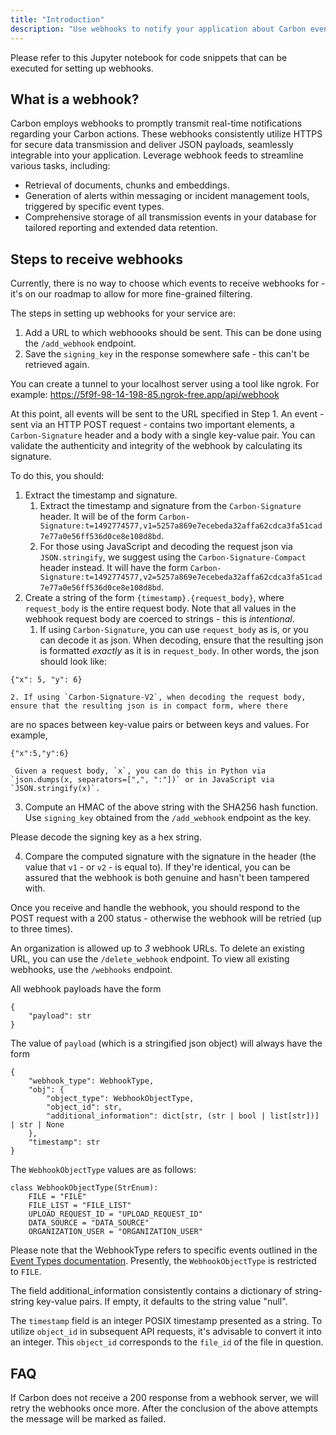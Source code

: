 ```yaml
---
title: "Introduction"
description: "Use webhooks to notify your application about Carbon events."
---
```


<Card title="Jupyter Notebook" icon="link" href="https://colab.research.google.com/drive/1kXJ29dYOtJQip6NYrx9PKUJDC40PGxU_#scrollTo=2IOAlXG1PGT_">
  Please refer to this Jupyter notebook for code snippets that can be executed for setting up webhooks.
</Card>

## What is a webhook?
Carbon employs webhooks to promptly transmit real-time notifications regarding your Carbon actions. These webhooks consistently utilize HTTPS for secure data transmission and deliver JSON payloads, seamlessly integrable into your application. Leverage webhook feeds to streamline various tasks, including:

- Retrieval of documents, chunks and embeddings.
- Generation of alerts within messaging or incident management tools, triggered by specific event types.
- Comprehensive storage of all transmission events in your database for tailored reporting and extended data retention.

## Steps to receive webhooks

Currently, there is no way to choose which events to receive webhooks for - it's on our roadmap to allow for more fine-grained filtering. 

The steps in setting up webhooks for your service are:
1. Add a URL to which webhoooks should be sent. This can be done using the `/add_webhook` endpoint.
2. Save the `signing_key` in the response somewhere safe - this can't be retrieved again.

<Tip>You can create a tunnel to your localhost server using a tool like ngrok. For example: https://5f9f-98-14-198-85.ngrok-free.app/api/webhook</Tip>

At this point, all events will be sent to the URL specified in Step 1. An event - sent via an HTTP POST
request - contains two important elements, a `Carbon-Signature` header and a body with a single key-value pair.
You can validate the authenticity and integrity of the webhook by calculating its signature. 

To do this, you should:
1. Extract the timestamp and signature.
    1. Extract the timestamp and signature from the `Carbon-Signature` header. It will be of the form
`Carbon-Signature:t=1492774577,v1=5257a869e7ecebeda32affa62cdca3fa51cad7e77a0e56ff536d0ce8e108d8bd`.
    2. For those using JavaScript and decoding the request json via `JSON.stringify`, we suggest using the `Carbon-Signature-Compact`
header instead. It will have the form `Carbon-Signature:t=1492774577,v2=5257a869e7ecebeda32affa62cdca3fa51cad7e77a0e56ff536d0ce8e108d8bd`.
2. Create a string of the form `{timestamp}.{request_body}`, where `request_body` is the entire request body.
Note that all values in the webhook request body are coerced to strings - this is *intentional*.
    1. If using `Carbon-Signature`, you can use `request_body` as is, or you can decode it as json. When decoding, ensure that the 
resulting json is formatted *exactly* as it is in `request_body`. In other words, the json should look like:
```
{"x": 5, "y": 6}
```
    2. If using `Carbon-Signature-V2`, when decoding the request body, ensure that the resulting json is in compact form, where there 
are no spaces between key-value pairs or between keys and values. 
For example,
```
{"x":5,"y":6}
```
     Given a request body, `x`, you can do this in Python via `json.dumps(x, separators=[",", ":"])` or in JavaScript via `JSON.stringify(x)`. 

3. Compute an HMAC of the above string with the SHA256 hash function. Use `signing_key` obtained from the `/add_webhook` endpoint as the key.

<Note>Please decode the signing key as a hex string.</Note>

4. Compare the computed signature with the signature in the header (the value that `v1` - or `v2` - is equal to). If they're identical,
you can be assured that the webhook is both genuine and hasn't been tampered with.

Once you receive and handle the webhook, you should respond to the POST request with a 200 status - otherwise the webhook
will be retried (up to three times).

An organization is allowed up to *3* webhook URLs. To delete an existing URL, you can use the `/delete_webhook` endpoint.
To view all existing webhooks, use the `/webhooks` endpoint.

All webhook payloads have the form
```
{
    "payload": str
}
```
The value of `payload` (which is a stringified json object) will always have the form
```
{
    "webhook_type": WebhookType,
    "obj": {
        "object_type": WebhookObjectType,
        "object_id": str,
        "additional_information": dict[str, (str | bool | list[str])] | str | None
    },
    "timestamp": str
}
```

The `WebhookObjectType` values are as follows:

```
class WebhookObjectType(StrEnum):
    FILE = "FILE"
    FILE_LIST = "FILE_LIST"
    UPLOAD_REQUEST_ID = "UPLOAD_REQUEST_ID"
    DATA_SOURCE = "DATA_SOURCE"
    ORGANIZATION_USER = "ORGANIZATION_USER"
```

Please note that the WebhookType refers to specific events outlined in the [Event Types documentation](event-types). Presently, the `WebhookObjectType` is restricted to `FILE`.

The field additional_information consistently contains a dictionary of string-string key-value pairs. If empty, it defaults to the string value "null".

The `timestamp` field is an integer POSIX timestamp presented as a string. To utilize `object_id` in subsequent API requests, it's advisable to convert it into an integer. This `object_id` corresponds to the `file_id` of the file in question.

## FAQ
<AccordionGroup>
  <Accordion title="What is the retry schedule?">
    If Carbon does not receive a 200 response from a webhook server, we will retry the webhooks once more.
  </Accordion>

  <Accordion title="What happens if the retry fails?">
    After the conclusion of the above attempts the message will be marked as failed.
  </Accordion>
</AccordionGroup>